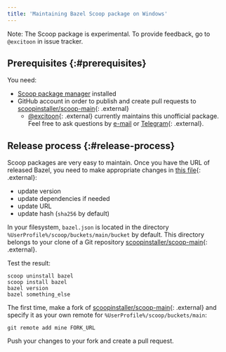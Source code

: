 ```yaml
---
title: 'Maintaining Bazel Scoop package on Windows'
---
```


Note: The Scoop package is experimental. To provide feedback, go to
`@excitoon` in issue tracker.

## Prerequisites {:#prerequisites}

You need:

*    [Scoop package manager](https://scoop.sh/) installed
*    GitHub account in order to publish and create pull requests to
     [scoopinstaller/scoop-main](https://github.com/scoopinstaller/scoop-main){: .external}
     * [@excitoon](https://github.com/excitoon){: .external} currently maintains this
       unofficial package. Feel free to ask questions by
       [e-mail](mailto:vladimir.chebotarev@gmail.com) or
       [Telegram](http://telegram.me/excitoon){: .external}.

## Release process {:#release-process}

Scoop packages are very easy to maintain. Once you have the URL of released
Bazel, you need to make appropriate changes in
[this file](https://github.com/scoopinstaller/scoop-main/blob/master/bucket/bazel.json){: .external}:

- update version
- update dependencies if needed
- update URL
- update hash (`sha256` by default)

In your filesystem, `bazel.json` is located in the directory
`%UserProfile%/scoop/buckets/main/bucket` by default. This directory belongs to
your clone of a Git repository
[scoopinstaller/scoop-main](https://github.com/scoopinstaller/scoop-main){: .external}.

Test the result:

```
scoop uninstall bazel
scoop install bazel
bazel version
bazel something_else
```

The first time, make a fork of
[scoopinstaller/scoop-main](https://github.com/scoopinstaller/scoop-main){: .external} and
specify it as your own remote for `%UserProfile%/scoop/buckets/main`:

```
git remote add mine FORK_URL
```

Push your changes to your fork and create a pull request.

